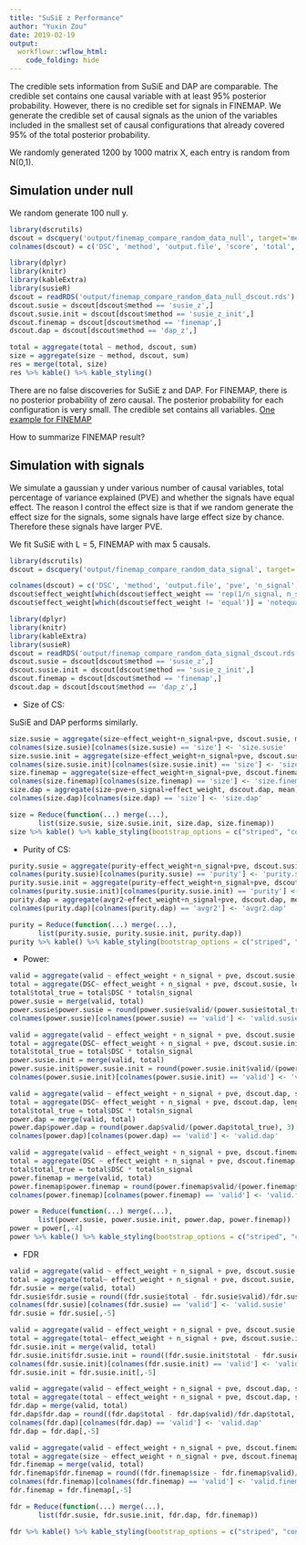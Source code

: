 ```yaml
---
title: "SuSiE z Performance"
author: "Yuxin Zou"
date: 2019-02-19
output:
  workflowr::wflow_html:
    code_folding: hide
---
```


The credible sets information from SuSiE and DAP are comparable. The credible set contains one causal variable with at least 95% posterior probability. However, there is no credible set for signals in FINEMAP. We generate the credible set of causal signals as the union of the variables included in the smallest set of causal configurations that already covered 95% of the total posterior probability.

We randomly generated 1200 by 1000 matrix X, each entry is random from N(0,1). 

## Simulation under null

We random generate 100 null y.

```r
library(dscrutils)
dscout = dscquery('output/finemap_compare_random_data_null', target='method score_susie.converged score.total score.valid score.size score_susie.purity score_dap.avgr2',group = c("score: score_susie score_finemap score_dap", "method: susie_z susie_z_init finemap dap_z"))
colnames(dscout) = c('DSC', 'method', 'output.file', 'score', 'total', 'valid', 'size', 'converged', 'purity', 'avgr2')
```

```r
library(dplyr)
library(knitr)
library(kableExtra)
library(susieR)
dscout = readRDS('output/finemap_compare_random_data_null_dscout.rds')
dscout.susie = dscout[dscout$method == 'susie_z',]
dscout.susie.init = dscout[dscout$method == 'susie_z_init',]
dscout.finemap = dscout[dscout$method == 'finemap',]
dscout.dap = dscout[dscout$method == 'dap_z',]
```

```r
total = aggregate(total ~ method, dscout, sum)
size = aggregate(size ~ method, dscout, sum)
res = merge(total, size)
res %>% kable() %>% kable_styling()
```

There are no false discoveries for SuSiE z and DAP. For FINEMAP, there is no posterior probability of zero causal. The posterior probability for each configuration is very small. The credible set contains all variables. [One example for FINEMAP](random_data_100_sim_gaussian_null_1_get_sumstats_1_finemap_1_plot_finemap_1.plot_file.pdf)

How to summarize FINEMAP result?

## Simulation with signals

We simulate a gaussian y under various number of causal variables, total percentage of variance explained (PVE) and whether the signals have equal effect. The reason I control the effect size is that if we random generate the effect size for the signals, some signals have large effect size by chance. Therefore these signals have larger PVE.

We fit SuSiE with L = 5, FINEMAP with max 5 causals.

```r
library(dscrutils)
dscout = dscquery('output/finemap_compare_random_data_signal', target='method sim_gaussian.pve sim_gaussian.n_signal sim_gaussian.effect_weight score_susie.objective score_susie.converged score.total score.valid score.size score.signal_pip score_susie.purity score_dap.avgr2 score_susie.top score_dap.top score_susie.overlap score_dap.overlap ',group = c("score: score_susie score_finemap score_dap", "method: susie_z susie_z_init finemap dap_z"))

colnames(dscout) = c('DSC', 'method', 'output.file', 'pve', 'n_signal', 'effect_weight', 'score', 'total', 'valid', 'size', 'signal_pip', 'objective', 'converged', 'purity', 'top', 'overlap', 'avgr2')
dscout$effect_weight[which(dscout$effect_weight == 'rep(1/n_signal, n_signal)')] = 'equal'
dscout$effect_weight[which(dscout$effect_weight != 'equal')] = 'notequal'
```

```r
library(dplyr)
library(knitr)
library(kableExtra)
library(susieR)
dscout = readRDS('output/finemap_compare_random_data_signal_dscout.rds')
dscout.susie = dscout[dscout$method == 'susie_z',]
dscout.susie.init = dscout[dscout$method == 'susie_z_init',]
dscout.finemap = dscout[dscout$method == 'finemap',]
dscout.dap = dscout[dscout$method == 'dap_z',]
```

* Size of CS: 

SuSiE and DAP performs similarly.
```r
size.susie = aggregate(size~effect_weight+n_signal+pve, dscout.susie, mean)
colnames(size.susie)[colnames(size.susie) == 'size'] <- 'size.susie'
size.susie.init = aggregate(size~effect_weight+n_signal+pve, dscout.susie.init, mean)
colnames(size.susie.init)[colnames(size.susie.init) == 'size'] <- 'size.susie.init'
size.finemap = aggregate(size~effect_weight+n_signal+pve, dscout.finemap, mean)
colnames(size.finemap)[colnames(size.finemap) == 'size'] <- 'size.finemap'
size.dap = aggregate(size~pve+n_signal+effect_weight, dscout.dap, mean)
colnames(size.dap)[colnames(size.dap) == 'size'] <- 'size.dap'

size = Reduce(function(...) merge(...),
       list(size.susie, size.susie.init, size.dap, size.finemap))
size %>% kable() %>% kable_styling(bootstrap_options = c("striped", "condensed", "responsive"), full_width = F) 
```

* Purity of CS:

```r
purity.susie = aggregate(purity~effect_weight+n_signal+pve, dscout.susie, mean)
colnames(purity.susie)[colnames(purity.susie) == 'purity'] <- 'purity.susie'
purity.susie.init = aggregate(purity~effect_weight+n_signal+pve, dscout.susie.init, mean)
colnames(purity.susie.init)[colnames(purity.susie.init) == 'purity'] <- 'purity.susie.init'
purity.dap = aggregate(avgr2~effect_weight+n_signal+pve, dscout.dap, mean)
colnames(purity.dap)[colnames(purity.dap) == 'avgr2'] <- 'avgr2.dap'

purity = Reduce(function(...) merge(...),
       list(purity.susie, purity.susie.init, purity.dap))
purity %>% kable() %>% kable_styling(bootstrap_options = c("striped", "condensed", "responsive"), full_width = F) 
```

* Power:

```r
valid = aggregate(valid ~ effect_weight + n_signal + pve, dscout.susie, sum)
total = aggregate(DSC~ effect_weight + n_signal + pve, dscout.susie, length)
total$total_true = total$DSC * total$n_signal
power.susie = merge(valid, total)
power.susie$power.susie = round(power.susie$valid/(power.susie$total_true), 3)
colnames(power.susie)[colnames(power.susie) == 'valid'] <- 'valid.susie'

valid = aggregate(valid ~ effect_weight + n_signal + pve, dscout.susie.init, sum)
total = aggregate(DSC~ effect_weight + n_signal + pve, dscout.susie.init, length)
total$total_true = total$DSC * total$n_signal
power.susie.init = merge(valid, total)
power.susie.init$power.susie.init = round(power.susie.init$valid/(power.susie.init$total_true), 3)
colnames(power.susie.init)[colnames(power.susie.init) == 'valid'] <- 'valid.susie.init'

valid = aggregate(valid ~ effect_weight + n_signal + pve, dscout.dap, sum)
total = aggregate(DSC~ effect_weight + n_signal + pve, dscout.dap, length)
total$total_true = total$DSC * total$n_signal
power.dap = merge(valid, total)
power.dap$power.dap = round(power.dap$valid/(power.dap$total_true), 3)
colnames(power.dap)[colnames(power.dap) == 'valid'] <- 'valid.dap'

valid = aggregate(valid ~ effect_weight + n_signal + pve, dscout.finemap, sum)
total = aggregate(DSC ~ effect_weight + n_signal + pve, dscout.finemap, length)
total$total_true = total$DSC * total$n_signal
power.finemap = merge(valid, total)
power.finemap$power.finemap = round(power.finemap$valid/(power.finemap$total_true),3)
colnames(power.finemap)[colnames(power.finemap) == 'valid'] <- 'valid.finemap'

power = Reduce(function(...) merge(...),
       list(power.susie, power.susie.init, power.dap, power.finemap))
power = power[,-4]
power %>% kable() %>% kable_styling(bootstrap_options = c("striped", "condensed", "responsive","bordered"), full_width = F) %>% add_header_above(c(" ", " ", " "," ", "SuSiE z" = 2, "SuSiE z init" = 2,"DAP" = 2, "FINEMAP" = 2))
```

* FDR
```r
valid = aggregate(valid ~ effect_weight + n_signal + pve, dscout.susie, sum)
total = aggregate(total~ effect_weight + n_signal + pve, dscout.susie, sum)
fdr.susie = merge(valid, total)
fdr.susie$fdr.susie = round((fdr.susie$total - fdr.susie$valid)/fdr.susie$total, 4)
colnames(fdr.susie)[colnames(fdr.susie) == 'valid'] <- 'valid.susie'
fdr.susie = fdr.susie[,-5]

valid = aggregate(valid ~ effect_weight + n_signal + pve, dscout.susie.init, sum)
total = aggregate(total~ effect_weight + n_signal + pve, dscout.susie.init, sum)
fdr.susie.init = merge(valid, total)
fdr.susie.init$fdr.susie.init = round((fdr.susie.init$total - fdr.susie.init$valid)/fdr.susie.init$total, 4)
colnames(fdr.susie.init)[colnames(fdr.susie.init) == 'valid'] <- 'valid.susie.init'
fdr.susie.init = fdr.susie.init[,-5]

valid = aggregate(valid ~ effect_weight + n_signal + pve, dscout.dap, sum)
total = aggregate(total ~ effect_weight + n_signal + pve, dscout.dap, sum)
fdr.dap = merge(valid, total)
fdr.dap$fdr.dap = round((fdr.dap$total - fdr.dap$valid)/fdr.dap$total, 4)
colnames(fdr.dap)[colnames(fdr.dap) == 'valid'] <- 'valid.dap'
fdr.dap = fdr.dap[,-5]

valid = aggregate(valid ~ effect_weight + n_signal + pve, dscout.finemap, sum)
total = aggregate(size ~ effect_weight + n_signal + pve, dscout.finemap, sum)
fdr.finemap = merge(valid, total)
fdr.finemap$fdr.finemap = round((fdr.finemap$size - fdr.finemap$valid)/fdr.finemap$size, 4)
colnames(fdr.finemap)[colnames(fdr.finemap) == 'valid'] <- 'valid.finemap'
fdr.finemap = fdr.finemap[,-5]

fdr = Reduce(function(...) merge(...),
       list(fdr.susie, fdr.susie.init, fdr.dap, fdr.finemap))

fdr %>% kable() %>% kable_styling(bootstrap_options = c("striped", "condensed", "responsive","bordered"), full_width = F) %>% add_header_above(c(" ", " ", " ", "SuSiE z" = 2, "SuSiE z init" = 2,"DAP" = 2, "FINEMAP" = 2))
```

